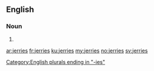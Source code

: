{{also|Jerries}}
==English==

===Noun===
{{head|en|noun plural form}}

# {{plural of|jerry|lang=en}}

[[Category:English plurals ending in "-ies"]]

[[ar:jerries]]
[[fr:jerries]]
[[ku:jerries]]
[[my:jerries]]
[[no:jerries]]
[[sv:jerries]]